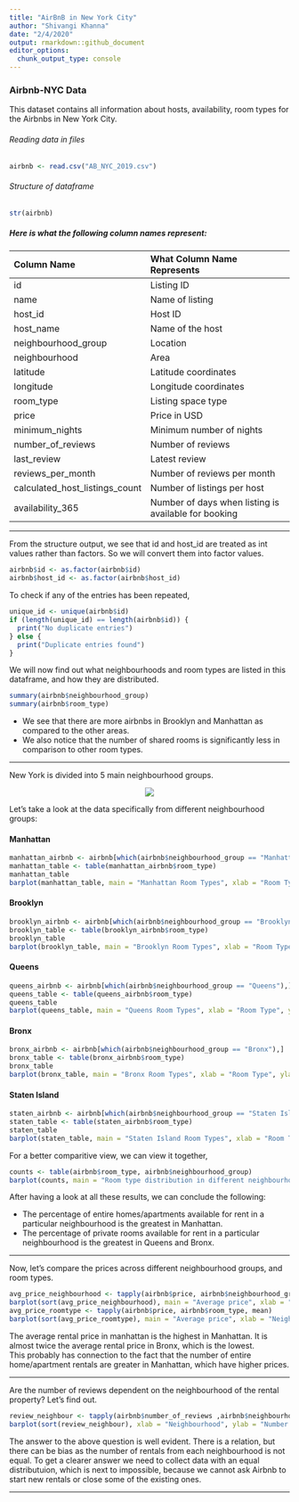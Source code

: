 ```yaml
---
title: "AirBnB in New York City"
author: "Shivangi Khanna"
date: "2/4/2020"
output: rmarkdown::github_document
editor_options: 
  chunk_output_type: console
---
```


### Airbnb-NYC Data

This dataset contains all information about hosts, availability, room types for the Airbnbs in New York City. 

###### Reading data in files

```r
airbnb <- read.csv("AB_NYC_2019.csv")
```

###### Structure of dataframe

```r
str(airbnb)
```

##### Here is what the following column names represent:  

| Column Name | What Column Name Represents
| :-----------| :--------------------------
|id                              | Listing ID                                             |                       
|name                            | Name of listing                                        |
|host_id                         | Host ID                                                |
|host_name                       | Name of the host                                       | 
|neighbourhood_group             | Location                                               |
|neighbourhood                   | Area                                                   |
|latitude                        | Latitude coordinates                                   |  
|longitude                       | Longitude coordinates                                  |
|room_type                       | Listing space type                                     | 
|price                           | Price in USD                                           |
|minimum_nights                  | Minimum number of nights                               |
|number_of_reviews               | Number of reviews                                      |
|last_review                     | Latest review                                          |
|reviews_per_month               | Number of reviews per month                            |
|calculated_host_listings_count  | Number of listings per host                            |
|availability_365                | Number of days when listing is available for booking   |


***

From the structure output, we see that id and host_id are treated as int values rather than factors. So we will convert them into factor values.
```r
airbnb$id <- as.factor(airbnb$id)
airbnb$host_id <- as.factor(airbnb$host_id)
```

To check if any of the entries has been repeated,
```r
unique_id <- unique(airbnb$id)
if (length(unique_id) == length(airbnb$id)) {
  print("No duplicate entries")
} else {
  print("Duplicate entries found")
}
```


We will now find out what neighbourhoods and room types are listed in this dataframe, and how they are distributed.

```r
summary(airbnb$neighbourhood_group)
summary(airbnb$room_type)
```

* We see that there are more airbnbs in Brooklyn and Manhattan as compared to the other areas.  
* We also notice that the number of shared rooms is significantly less in comparison to other room types.  

***

New York is divided into 5 main neighbourhood groups. 

<center>
![ ](/Users/khannashivangi/Desktop/AirbnbProjectR/ProjectAirBnB/new-york_Twitter.png)
</center>

Let's take a look at the data specifically from different neighbourhood groups:  

#### Manhattan
```r
manhattan_airbnb <- airbnb[which(airbnb$neighbourhood_group == "Manhattan"),]
manhattan_table <- table(manhattan_airbnb$room_type)
manhattan_table
barplot(manhattan_table, main = "Manhattan Room Types", xlab = "Room Type", ylab = "Number of properties", col = "Pink", ylim = c(0, 14000))
```

#### Brooklyn
```r
brooklyn_airbnb <- airbnb[which(airbnb$neighbourhood_group == "Brooklyn"),]
brooklyn_table <- table(brooklyn_airbnb$room_type)
brooklyn_table
barplot(brooklyn_table, main = "Brooklyn Room Types", xlab = "Room Type", ylab = "Number of properties", col = "Blue", ylim = c(0, 12000))
```

#### Queens
```r
queens_airbnb <- airbnb[which(airbnb$neighbourhood_group == "Queens"),]
queens_table <- table(queens_airbnb$room_type)
queens_table
barplot(queens_table, main = "Queens Room Types", xlab = "Room Type", ylab = "Number of properties", col = "Red", ylim = c(0, 4000))
```

#### Bronx
```r
bronx_airbnb <- airbnb[which(airbnb$neighbourhood_group == "Bronx"),]
bronx_table <- table(bronx_airbnb$room_type)
bronx_table
barplot(bronx_table, main = "Bronx Room Types", xlab = "Room Type", ylab = "Number of properties", col = "blueviolet", ylim = c(0, 800))
```

#### Staten Island
```r
staten_airbnb <- airbnb[which(airbnb$neighbourhood_group == "Staten Island"),]
staten_table <- table(staten_airbnb$room_type)
staten_table
barplot(staten_table, main = "Staten Island Room Types", xlab = "Room Type", ylab = "Number of properties", col = "Yellow", ylim = c(0, 200))
```

For a better comparitive view, we can view it together,
```r
counts <- table(airbnb$room_type, airbnb$neighbourhood_group)
barplot(counts, main = "Room type distribution in different neighbourhoods", xlab = "Room Type", ylab = "Number of Rentals", col = c("blue", "red", "yellow"), legend = rownames(counts), beside = TRUE, ylim = c(0, 14000))
```

After having a look at all these results, we can conclude the following:  

* The percentage of entire homes/apartments available for rent in a particular neighbourhood is the greatest in Manhattan.
* The percentage of private rooms available for rent in a particular neighbourhood is the greatest in Queens and Bronx. 

***

Now, let's compare the prices across different neighbourhood groups, and room types.

```r
avg_price_neighbourhood <- tapply(airbnb$price, airbnb$neighbourhood_group, mean)
barplot(sort(avg_price_neighbourhood), main = "Average price", xlab = "Neighbourhood", ylab = "Mean price of rental", col = "Coral", ylim = c(0, 250))
avg_price_roomtype <- tapply(airbnb$price, airbnb$room_type, mean)
barplot(sort(avg_price_roomtype), main = "Average price", xlab = "Neighbourhood", ylab = "Mean price of rental", col = "seagreen3", ylim = c(0, 250))
```

The average rental price in manhattan is the highest in Manhattan. It is almost twice the average rental price in Bronx, which is the lowest.  
This probably has connection to the fact that the number of entire home/apartment rentals are greater in Manhattan, which have higher prices.

***

Are the number of reviews dependent on the neighbourhood of the rental property? Let's find out.

```r
review_neighbour <- tapply(airbnb$number_of_reviews ,airbnb$neighbourhood_group, sum)
barplot(sort(review_neighbour), xlab = "Neighbourhood", ylab = "Number of reviews", col = "tan2",  ylim = c(0, 500000))
```

The answer to the above question is well evident. There is a relation, but there can be bias as the number of rentals from each neighbourhood is not equal. To get a clearer answer we need to collect data with an equal distributuion, which is next to impossible, because we cannot ask Airbnb to start new rentals or close some of the existing ones.

***


